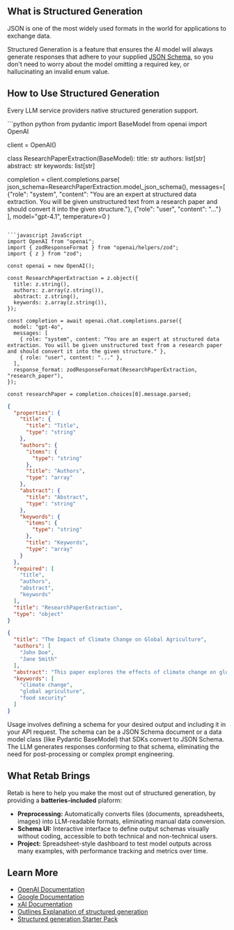

## What is Structured Generation

JSON is one of the most widely used formats in the world for applications to exchange data.

Structured Generation is a feature that ensures the AI model will always generate responses that adhere to your supplied [JSON Schema](https://json-schema.org/), so you don't need to worry about the model omitting a required key, or hallucinating an invalid enum value.


## How to Use Structured Generation

Every LLM service providers native structured generation support. 


<CodeGroup>
```python python
from pydantic import BaseModel
from openai import OpenAI

client = OpenAI()

class ResearchPaperExtraction(BaseModel):
    title: str
    authors: list[str]
    abstract: str
    keywords: list[str]

completion = client.completions.parse(
    json_schema=ResearchPaperExtraction.model_json_schema(),
    messages=[
        {"role": "system", "content": "You are an expert at structured data extraction. You will be given unstructured text from a research paper and should convert it into the given structure."},
        {"role": "user", "content": "..."}
    ],
    model="gpt-4.1",
    temperature=0
)
```

```javascript JavaScript
import OpenAI from "openai";
import { zodResponseFormat } from "openai/helpers/zod";
import { z } from "zod";

const openai = new OpenAI();

const ResearchPaperExtraction = z.object({
  title: z.string(),
  authors: z.array(z.string()),
  abstract: z.string(),
  keywords: z.array(z.string()),
});

const completion = await openai.chat.completions.parse({
  model: "gpt-4o",
  messages: [
    { role: "system", content: "You are an expert at structured data extraction. You will be given unstructured text from a research paper and should convert it into the given structure." },
    { role: "user", content: "..." },
  ],
  response_format: zodResponseFormat(ResearchPaperExtraction, "research_paper"),
});

const researchPaper = completion.choices[0].message.parsed;
```

```json json_schema.json
{
  "properties": {
    "title": {
      "title": "Title",
      "type": "string"
    },
    "authors": {
      "items": {
        "type": "string"
      },
      "title": "Authors",
      "type": "array"
    },
    "abstract": {
      "title": "Abstract",
      "type": "string"
    },
    "keywords": {
      "items": {
        "type": "string"
      },
      "title": "Keywords",
      "type": "array"
    }
  },
  "required": [
    "title",
    "authors",
    "abstract",
    "keywords"
  ],
  "title": "ResearchPaperExtraction",
  "type": "object"
}
```
```json output.json
{
  "title": "The Impact of Climate Change on Global Agriculture",
  "authors": [
    "John Doe",
    "Jane Smith"
  ],
  "abstract": "This paper explores the effects of climate change on global agriculture, examining how rising temperatures and changing precipitation patterns are impacting crop yields and food security.",
  "keywords": [
    "climate change",
    "global agriculture",
    "food security"
  ]
}
```
</CodeGroup>

Usage involves defining a schema for your desired output and including it in your API request. The schema can be a JSON Schema document or a data model class (like Pydantic BaseModel) that SDKs convert to JSON Schema. The LLM generates responses conforming to that schema, eliminating the need for post-processing or complex prompt engineering.

## What Retab Brings

Retab is here to help you make the most out of structured generation, by providing a **batteries-included** plaform:

* **Preprocessing:** Automatically converts files (documents, spreadsheets, images) into LLM-readable formats, eliminating manual data conversion.
* **Schema UI:** Interactive interface to define output schemas visually without coding, accessible to both technical and non-technical users.
* **Project:** Spreadsheet-style dashboard to test model outputs across many examples, with performance tracking and metrics over time.

## Learn More

* [OpenAI Documentation](https://platform.openai.com/docs/guides/structured-outputs)
* [Google Documentation](https://ai.google.dev/gemini-api/docs/structured-output)
* [xAI Documentation](https://docs.x.ai/docs/guides/structured-outputs)
* [Outlines Explanation of structured generation](https://dottxt-ai.github.io/outlines/latest/reference/generation/structured_generation_explanation/)
* [Structured generation Starter Pack](https://github.com/Retab-dev/structured-generation-starter-pack)
